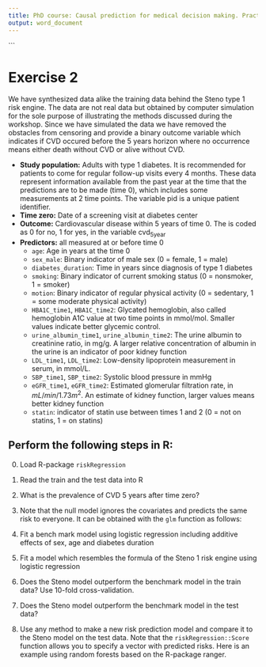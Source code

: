 ```yaml
---
title: PhD course: Causal prediction for medical decision making. Practicals day 1 afternoon
output: word_document
---
```

```


# Exercise 2

We have synthesized data alike the training data behind the Steno type
1 risk engine. The data are not real data but obtained by computer
simulation for the sole purpose of illustrating the methods discussed
during the workshop. Since we have simulated the data we have removed
the obstacles from censoring and provide a binary outcome variable
which indicates if CVD occured before the 5 years horizon where no
occurrence means either death without CVD or alive without CVD.

-   **Study population:** Adults with type 1 diabetes. It is recommended for patients to come
    for regular follow-up visits every 4 months. These data represent
    information available from the past year at the time that the
    predictions are to be made (time 0), which includes some measurements
    at 2 time points. The variable pid is a unique patient identifier.
-   **Time zero:** Date of a screening visit at diabetes center
-   **Outcome:** Cardiovascular disease within 5 years of time 0. The is coded
    as 0 for no, 1 for yes, in the variable cvd<sub>5year</sub>
-   **Predictors:** all measured at or before time 0
    -   `age`: Age in years at the time 0
    -   `sex_male`: Binary indicator of male sex (0 = female, 1 = male)
    -   `diabetes_duration`: Time in years since diagnosis of type 1 diabetes
    -   `smoking`: Binary indicator of current smoking status (0 = nonsmoker, 1 = smoker)
    -   `motion`: Binary indicator of regular physical activity (0 = sedentary, 1 = some moderate physical activity)
    -   `HBA1C_time1`, `HBA1C_time2`: Glycated hemoglobin, also called hemoglobin A1C value at two time points in mmol/mol. Smaller
        values indicate better glycemic control.
    -   `urine_albumin_time1`, `urine_albumin_time2`: The urine albumin to creatinine ratio, in mg/g. A larger relative
        concentration of albumin in the urine is an indicator of poor kidney function
    -   `LDL_time1`, `LDL_time2`: Low-density lipoprotein measurement in serum, in mmol/L.
    -   `SBP_time1`, `SBP_time2`: Systolic blood pressure in mmHg
    -   `eGFR_time1`, `eGFR_time2`: Estimated glomerular filtration rate, in $mL/min/1.73m^2$. An estimate of kidney function, larger
        values means better kidney function
    -   `statin`: indicator of statin use between times 1 and 2 (0 = not on statins, 1 = on statins)


## Perform the following steps in R:

0.  Load R-package `riskRegression`

1.  Read the train and the test data into R

2.  What is the prevalence of CVD 5 years after time zero?

3.  Note that the null model ignores the covariates and predicts the same risk to
    everyone. It can be obtained with the `glm` function as follows:

4.  Fit a bench mark model using logistic regression including additive
    effects of sex, age and diabetes duration

5.  Fit a model which resembles the formula of the Steno 1 risk engine using logistic regression

6.  Does the Steno model outperform the benchmark model in the train data? Use 10-fold cross-validation.

7.  Does the Steno model outperform the benchmark model in the test data?

8.  Use any method to make a new risk prediction model and compare it
    to the Steno model on the test data. Note that the `riskRegression::Score` function
    allows you to specify a vector with predicted risks. Here is an
    example using random forests based on the R-package ranger.

